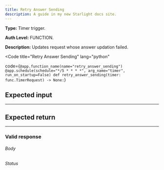 ```yaml
---
title: Retry Answer Sending
description: A guide in my new Starlight docs site.
---
```



**Type:** Timer trigger.

**Auth Level:** FUNCTION.

**Description:** Updates request whose answer updation failed.

<Code
  title="Retry Answer Sending"
  lang="python"
  
  code={`
    @app.function_name(name="retry_answer_sending")
    @app.schedule(schedule="*/5 * * * *", arg_name="timer", run_on_startup=False)
    def retry_answer_sending(timer: func.TimerRequest) -> None:
    `}
></Code>

## Expected input

---

## Expected return

---

### Valid response

###### Body

###### Status
